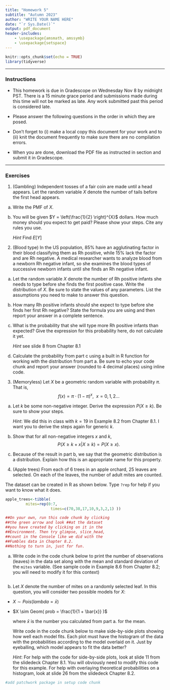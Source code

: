 ```yaml
---
title: "Homework 5"
subtitle: "Autumn 2023"
author: "WRITE YOUR NAME HERE"
date: "`r Sys.Date()`"
output: pdf_document
header-includes:
    - \usepackage{amsmath, amssymb}
    - \usepackage{setspace} 
---
```


\onehalfspacing

```r
knitr::opts_chunk$set(echo = TRUE)
library(tidyverse)

```


* * * 

### Instructions

- This homework is due in Gradescope on Wednesday Nov 8 by midnight PST. There is a 15 minute grace period and submissions made during this time will not be marked as late. Any work submitted past this period is considered late.  

- Please answer the following questions in the order in which they are posed. 

- Don't forget to (i) make a local copy this document for your work and to (ii) knit the document frequently to make sure there are no compilation errors. 

- When you are done, download the PDF file as instructed in section and submit it in Gradescope. 

* * *


### Exercises 


1. (Gambling) Independent tosses of a fair coin are made until a head appears. Let the random variable $X$ denote the number of tails before the first head appears. 

a. Write the PMF of $X$.

b. You will be given $Y = \left(\frac{1}{2} \right)^{X}$ dollars. How much money should you expect to get paid? Please show your steps. Cite any rules you use.

    *Hint* Find $E\left[Y \right]$
    

2. (Blood type) In the US population, 85% have an agglutinating factor in their blood classifying them as Rh positive, while 15% lack the factor and are Rh negative. A medical researcher wants to analyze blood from a newborn Rh negative infant, so she examines the blood types of successive newborn infants until she finds an Rh negative infant. 


a. Let the random variable $X$ denote the number of Rh positive infants she needs to type before she finds the first positive case. Write the distribution of $X$. Be sure to state the values of any parameters. List the assumptions you need to make to answer this question.

b. How many Rh positive infants should she expect to type before she finds her first Rh negative? State the formula you are using and then report your answer in a complete sentence.

c. What is the probability that she will type more Rh positive infants than expected? Give the expression for this probability here, do not calculate it yet. 

     *Hint* see slide 8 from Chapter 8.1

d. Calculate the probability from part c using a built in R function for working with the distribution from part a. Be sure to echo your code chunk and report your answer (rounded to 4 decimal places) using inline code.  
   
3. (Memoryless) Let $X$ be a geometric random variable with probability $\pi$. That is,
$$f(x) = \pi \cdot (1 - \pi)^{x}, \ \ x = 0, 1, 2 \dots$$ 

a. Let $k$ be some non-negative integer. Derive the expression $P(X \geq k)$. Be sure to show your steps.     

    *Hint*: We did this in class with $k=19$ in Example 8.2 from Chapter 8.1. I want you to derive the steps again for generic $k$.

b. Show that for all non-negative integers  $x$ and $k$,
$$P(X \geq k + x | X \geq k) = P(X \geq x).$$

c. Because of the result in part b, we say that the geometric distribution is a \emph{memoryless} distribution. Explain how this is an appropriate name for this property.

4. (Apple trees) From each of 6 trees in an apple orchard, 25 leaves are selected. On each of the leaves, the number of adult mites are counted. 

\begin{table}[h]
\centering
\begin{tabular}{c|ccccccccc} \hline
$x$ & 0 & 1 & 2 & 3 & 4 & 5 & 6 & 7 & 8+ \\
count & 70 & 38 & 17 & 10 & 9 & 3 & 2 & 1 & 0 \\ \hline
\end{tabular}
\end{table}

The dataset can be created in R as shown below. Type `?rep` for help if you want to know what it does. 

```r

apple_trees<-tibble(
         mites=rep(0:7,
                    times=c(70,38,17,10,9,3,2,1) ))

##On your own, run this code chunk by clicking 
##the green arrow and look ##at the dataset 
##you have created by clicking on it in the 
##Environment. Then try glimpse, slice_head, 
##count in the Console like we did with the 
##Fumbles data in Chapter 8.2. 
##Nothing to turn in, just for fun.

```

a. Write code in the code chunk below to print the number of observations (leaves) in the data set along with the mean and standard deviation of the `mites` variable. (See sample code in Example 8.6 from Chapter 8.2; you will need to modify it for this context) 

```r


```

b. Let $X$ denote the number of mites on a randomly selected leaf. In this question, you will consider two possible models for $X$:

 - $X \sim Pois(lambda = \bar{x})$ 
    
 - $X \sim Geom( prob = \frac{1}{1 + \bar{x}} )$
 
    where $\bar{x}$ is the number you calculated from part a. for the mean. 
  
    Write code in the code chunk below to make side-by-side plots  showing how well each model fits. Each plot must have the histogram of the data with the probabilities according to the model overlaid on it. Just by eyeballing, which model appears to fit the data better? 

   *Hint*: For help with the code for side-by-side plots, look at slide 11 from the slidedeck Chapter 8.1. You will obviously need to modify this code for this example. For help with overlaying theoretical probabilities on a histogram, look at slide 26 from the slidedeck Chapter 8.2.

```r
#add patchwork package in setup code chunk


```
